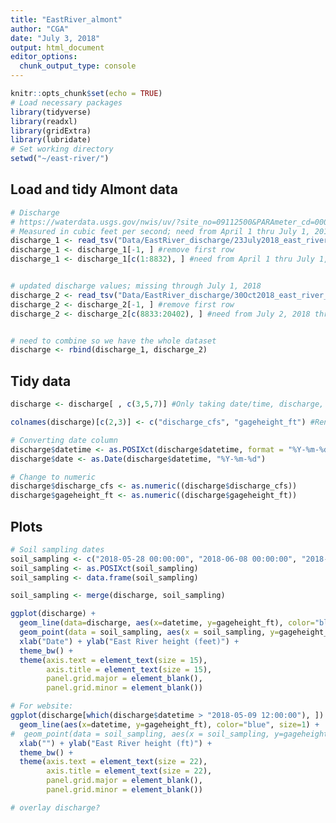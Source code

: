 ```yaml
---
title: "EastRiver_almont"
author: "CGA"
date: "July 3, 2018"
output: html_document
editor_options: 
  chunk_output_type: console
---
```


```r
knitr::opts_chunk$set(echo = TRUE)
# Load necessary packages
library(tidyverse)
library(readxl)
library(gridExtra)
library(lubridate)
# Set working directory
setwd("~/east-river/")
```

## Load and tidy Almont data
```r
# Discharge
# https://waterdata.usgs.gov/nwis/uv/?site_no=09112500&PARAmeter_cd=00060,00065
# Measured in cubic feet per second; need from April 1 thru July 1, 2018
discharge_1 <- read_tsv("Data/EastRiver_discharge/23July2018_east_river_almont_discharge.txt", skip=28)
discharge_1 <- discharge_1[-1, ] #remove first row
discharge_1 <- discharge_1[c(1:8832), ] #need from April 1 thru July 1, 2018


# updated discharge values; missing through July 1, 2018
discharge_2 <- read_tsv("Data/EastRiver_discharge/30Oct2018_east_river_almont_discharge.txt", skip=29)
discharge_2 <- discharge_2[-1, ] #remove first row
discharge_2 <- discharge_2[c(8833:20402), ] #need from July 2, 2018 thru last date


# need to combine so we have the whole dataset
discharge <- rbind(discharge_1, discharge_2)

```


## Tidy data
```r
discharge <- discharge[ , c(3,5,7)] #Only taking date/time, discharge, gage height data

colnames(discharge)[c(2,3)] <- c("discharge_cfs", "gageheight_ft") #Rename columns

# Converting date column
discharge$datetime <- as.POSIXct(discharge$datetime, format = "%Y-%m-%d %H:%M")
discharge$date <- as.Date(discharge$datetime, "%Y-%m-%d")

# Change to numeric
discharge$discharge_cfs <- as.numeric((discharge$discharge_cfs))
discharge$gageheight_ft <- as.numeric((discharge$gageheight_ft))

```


## Plots
```r
# Soil sampling dates
soil_sampling <- c("2018-05-28 00:00:00", "2018-06-08 00:00:00", "2018-06-18 00:00:00", "2018-06-28 00:00:00", "2018-07-23 00:00:00", "2018-09-22 00:00:00")
soil_sampling <- as.POSIXct(soil_sampling)
soil_sampling <- data.frame(soil_sampling)

soil_sampling <- merge(discharge, soil_sampling)

ggplot(discharge) +
  geom_line(data=discharge, aes(x=datetime, y=gageheight_ft), color="blue", size=1) +
  geom_point(data = soil_sampling, aes(x = soil_sampling, y=gageheight_ft), color = "red") +
  xlab("Date") + ylab("East River height (feet)") +
  theme_bw() +
  theme(axis.text = element_text(size = 15),
        axis.title = element_text(size = 15),
        panel.grid.major = element_blank(),
        panel.grid.minor = element_blank())

# For website:
ggplot(discharge[which(discharge$datetime > "2018-05-09 12:00:00"), ])  +
  geom_line(aes(x=datetime, y=gageheight_ft), color="blue", size=1) +
#  geom_point(data = soil_sampling, aes(x = soil_sampling, y=gageheight_ft), color = "red") +
  xlab("") + ylab("East River height (ft)") +
  theme_bw() +
  theme(axis.text = element_text(size = 22),
        axis.title = element_text(size = 22),
        panel.grid.major = element_blank(),
        panel.grid.minor = element_blank())

# overlay discharge?

```

